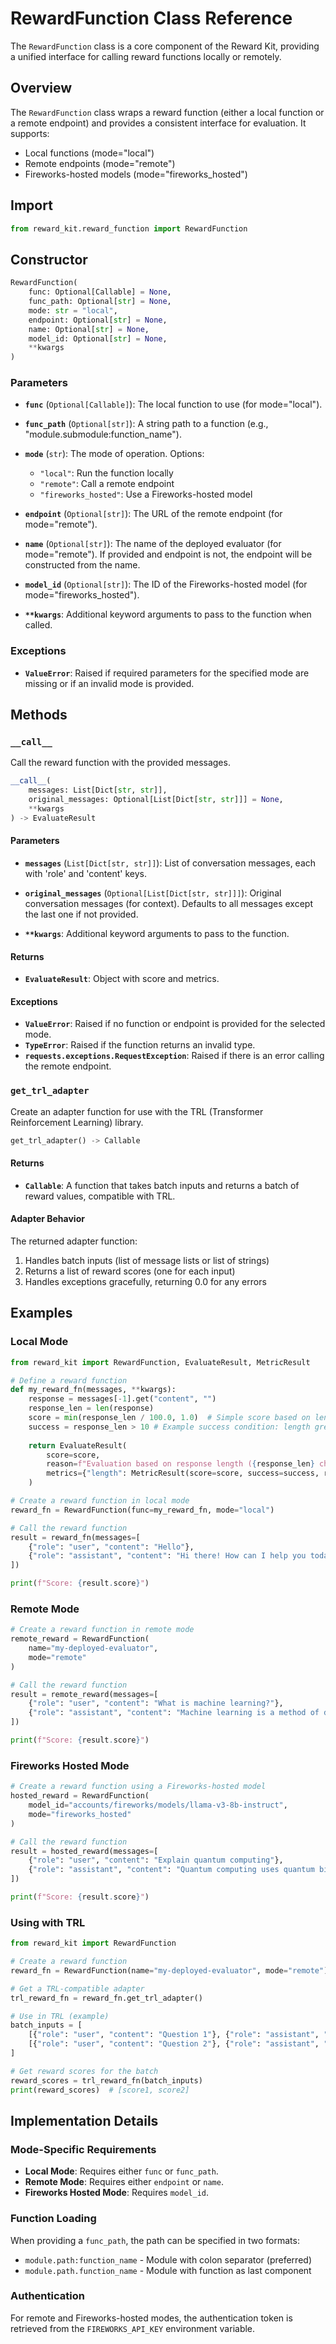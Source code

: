 # RewardFunction Class Reference

The `RewardFunction` class is a core component of the Reward Kit, providing a unified interface for calling reward functions locally or remotely.

## Overview

The `RewardFunction` class wraps a reward function (either a local function or a remote endpoint) and provides a consistent interface for evaluation. It supports:

- Local functions (mode="local")
- Remote endpoints (mode="remote")
- Fireworks-hosted models (mode="fireworks_hosted")

## Import

```python
from reward_kit.reward_function import RewardFunction
```

## Constructor

```python
RewardFunction(
    func: Optional[Callable] = None,
    func_path: Optional[str] = None,
    mode: str = "local",
    endpoint: Optional[str] = None,
    name: Optional[str] = None,
    model_id: Optional[str] = None,
    **kwargs
)
```

### Parameters

- **`func`** (`Optional[Callable]`): The local function to use (for mode="local").

- **`func_path`** (`Optional[str]`): A string path to a function (e.g., "module.submodule:function_name").

- **`mode`** (`str`): The mode of operation. Options:
  - `"local"`: Run the function locally
  - `"remote"`: Call a remote endpoint
  - `"fireworks_hosted"`: Use a Fireworks-hosted model

- **`endpoint`** (`Optional[str]`): The URL of the remote endpoint (for mode="remote").

- **`name`** (`Optional[str]`): The name of the deployed evaluator (for mode="remote").
  If provided and endpoint is not, the endpoint will be constructed from the name.

- **`model_id`** (`Optional[str]`): The ID of the Fireworks-hosted model (for mode="fireworks_hosted").

- **`**kwargs`**: Additional keyword arguments to pass to the function when called.

### Exceptions

- **`ValueError`**: Raised if required parameters for the specified mode are missing or if an invalid mode is provided.

## Methods

### `__call__`

Call the reward function with the provided messages.

```python
__call__(
    messages: List[Dict[str, str]],
    original_messages: Optional[List[Dict[str, str]]] = None,
    **kwargs
) -> EvaluateResult
```

#### Parameters

- **`messages`** (`List[Dict[str, str]]`): List of conversation messages, each with 'role' and 'content' keys.

- **`original_messages`** (`Optional[List[Dict[str, str]]]`): Original conversation messages (for context).
  Defaults to all messages except the last one if not provided.

- **`**kwargs`**: Additional keyword arguments to pass to the function.

#### Returns

- **`EvaluateResult`**: Object with score and metrics.

#### Exceptions

- **`ValueError`**: Raised if no function or endpoint is provided for the selected mode.
- **`TypeError`**: Raised if the function returns an invalid type.
- **`requests.exceptions.RequestException`**: Raised if there is an error calling the remote endpoint.

### `get_trl_adapter`

Create an adapter function for use with the TRL (Transformer Reinforcement Learning) library.

```python
get_trl_adapter() -> Callable
```

#### Returns

- **`Callable`**: A function that takes batch inputs and returns a batch of reward values, compatible with TRL.

#### Adapter Behavior

The returned adapter function:
1. Handles batch inputs (list of message lists or list of strings)
2. Returns a list of reward scores (one for each input)
3. Handles exceptions gracefully, returning 0.0 for any errors

## Examples

### Local Mode

```python
from reward_kit import RewardFunction, EvaluateResult, MetricResult

# Define a reward function
def my_reward_fn(messages, **kwargs):
    response = messages[-1].get("content", "")
    response_len = len(response)
    score = min(response_len / 100.0, 1.0)  # Simple score based on length
    success = response_len > 10 # Example success condition: length greater than 10
    
    return EvaluateResult(
        score=score,
        reason=f"Evaluation based on response length ({response_len} characters).",
        metrics={"length": MetricResult(score=score, success=success, reason=f"Length: {response_len}")}
    )

# Create a reward function in local mode
reward_fn = RewardFunction(func=my_reward_fn, mode="local")

# Call the reward function
result = reward_fn(messages=[
    {"role": "user", "content": "Hello"},
    {"role": "assistant", "content": "Hi there! How can I help you today?"}
])

print(f"Score: {result.score}")
```

### Remote Mode

```python
# Create a reward function in remote mode
remote_reward = RewardFunction(
    name="my-deployed-evaluator",
    mode="remote"
)

# Call the reward function
result = remote_reward(messages=[
    {"role": "user", "content": "What is machine learning?"},
    {"role": "assistant", "content": "Machine learning is a method of data analysis..."}
])

print(f"Score: {result.score}")
```

### Fireworks Hosted Mode

```python
# Create a reward function using a Fireworks-hosted model
hosted_reward = RewardFunction(
    model_id="accounts/fireworks/models/llama-v3-8b-instruct",
    mode="fireworks_hosted"
)

# Call the reward function
result = hosted_reward(messages=[
    {"role": "user", "content": "Explain quantum computing"},
    {"role": "assistant", "content": "Quantum computing uses quantum bits or qubits..."}
])

print(f"Score: {result.score}")
```

### Using with TRL

```python
from reward_kit import RewardFunction

# Create a reward function
reward_fn = RewardFunction(name="my-deployed-evaluator", mode="remote")

# Get a TRL-compatible adapter
trl_reward_fn = reward_fn.get_trl_adapter()

# Use in TRL (example)
batch_inputs = [
    [{"role": "user", "content": "Question 1"}, {"role": "assistant", "content": "Answer 1"}],
    [{"role": "user", "content": "Question 2"}, {"role": "assistant", "content": "Answer 2"}]
]

# Get reward scores for the batch
reward_scores = trl_reward_fn(batch_inputs)
print(reward_scores)  # [score1, score2]
```

## Implementation Details

### Mode-Specific Requirements

- **Local Mode**: Requires either `func` or `func_path`.
- **Remote Mode**: Requires either `endpoint` or `name`.
- **Fireworks Hosted Mode**: Requires `model_id`.

### Function Loading

When providing a `func_path`, the path can be specified in two formats:
- `module.path:function_name` - Module with colon separator (preferred)
- `module.path.function_name` - Module with function as last component

### Authentication

For remote and Fireworks-hosted modes, the authentication token is retrieved from the `FIREWORKS_API_KEY` environment variable.
